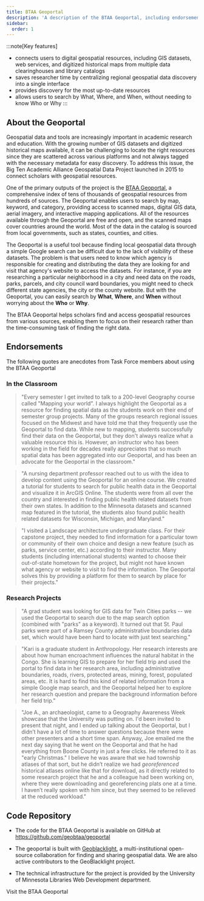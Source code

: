 ```yaml
---
title: BTAA Geoportal
description: 'A description of the BTAA Geoportal, including endorsements'
sidebar:
  order: 1
---
```



:::note[Key features]
* connects users to digital geospatial resources, including GIS datasets, web services, and digitized historical maps from multiple data clearinghouses and library catalogs
* saves researcher time by centralizing regional geospatial data discovery into a single interface
* provides discovery for the most up-to-date resources
* allows users to search by What, Where, and When, without needing to know Who or Why
:::
	
## About the Geoportal

Geospatial data and tools are increasingly important in academic research and education. With the growing number of GIS datasets and digitized historical maps available, it can be challenging to locate the right resources since they are scattered across various platforms and not always tagged with the necessary metadata for easy discovery. To address this issue, the Big Ten Academic Alliance Geospatial Data Project launched in 2015 to connect scholars with geospatial resources.

One of the primary outputs of the project is the [BTAA Geoportal](https://geo.btaa.org), a comprehensive index of tens of thousands of geospatial resources from hundreds of sources. The Geoportal enables users to search by map, keyword, and category, providing access to scanned maps, digital GIS data, aerial imagery, and interactive mapping applications. All of the resources available through the Geoportal are free and open, and the scanned maps cover countries around the world. Most of the data in the catalog is sourced from local governments, such as states, counties, and cities.

The Geoportal is a useful tool because finding local geospatial data through a simple Google search can be difficult due to the lack of visibility of these datasets. The problem is that users need to know which agency is responsible for creating and distributing the data they are looking for and visit that agency's website to access the datasets. For instance, if you are researching a particular neighborhood in a city and need data on the roads, parks, parcels, and city council ward boundaries, you might need to check different state agencies, the city or the county website. But with the Geoportal, you can easily search by **What**, **Where**, and **When** without worrying about the **Who** or **Why**.

The BTAA Geoportal helps scholars find and access geospatial resources from various sources, enabling them to focus on their research rather than the time-consuming task of finding the right data.

## Endorsements

The following quotes are anecdotes from Task Force members about using the BTAA Geoportal

### In the Classroom


>"Every semester I get invited to talk to a 200-level Geography course called "Mapping your world". I always highlight the Geoportal as a resource for finding spatial data as the students work on their end of semester group projects. Many of the groups research regional issues focused on the Midwest and have told me that they frequently use the Geoportal to find data. While new to mapping, students successfully find their data on the Geoportal, but they don't always realize what a valuable resource this is. However, an instructor who has been working in the field for decades really appreciates that so much spatial data has been aggregated into our Geoportal, and has been an advocate for the Geoportal in the classroom."

>"A nursing department professor reached out to us with the idea to develop content using the Geoportal for an online course. We created a tutorial for students to search for public health data in the Geoportal and visualize it in ArcGIS Online. The students were from all over the country and interested in finding public health related datasets from their own states. In addition to the Minnesota datasets and scanned map featured in the tutorial, the students also found public health related datasets for Wisconsin, Michigan, and Maryland."

>"I visited a Landscape architecture undergraduate class. For their capstone project, they needed to find information for a particular town or community of their own choice and design a new feature (such as parks, service center, etc.) according to their instructor. Many students (including international students) wanted to choose their out-of-state hometown for the project, but might not have known what agency or website to visit to find the information. The Geoportal solves this by providing a platform for them to search by place for their projects."

### Research Projects

>"A grad student was looking for GIS data for Twin Cities parks -- we used the Geoportal to search due to the map search option (combined with "parks" as a keyword). It turned out that St. Paul parks were part of a Ramsey County administrative boundaries data set, which would have been hard to locate with just text searching."

>"Kari is a graduate student in Anthropology. Her research interests are about how human encroachment influences the natural habitat in the Congo. She is learning GIS to prepare for her field trip and used the portal to find data in her research area, including administrative boundaries, roads, rivers, protected areas, mining, forest, populated areas, etc. It is hard to find this kind of related information from a simple Google map search, and the Geoportal helped her to explore her research question and prepare the background information before her field trip."

>"Joe A., an archaeologist, came to a Geography Awareness Week showcase that the University was putting on. I'd been invited to present that night, and I ended up talking about the Geoportal, but I didn’t have a lot of time to answer questions because there were other presenters and a short time span. Anyway, Joe emailed me the next day saying that he went on the Geoportal and that he had everything from Boone County in just a few clicks. He referred to it as "early Christmas." I believe he was aware that we had township atlases of that sort, but he didn’t realize we had *georeferenced* historical atlases online like that for download, as it directly related to some research project that he and a colleague had been working on, where they were downloading and georeferencing plats one at a time. I haven’t really spoken with him since, but they seemed to be relieved at the reduced workload."


## Code Repository

- The code for the BTAA Geoportal is available on GitHub at https://github.com/geobtaa/geoportal

- The geoportal is built with [Geoblacklight](https://geoblacklight.org), a multi-institutional open-source collaboration for finding and sharing geospatial data. We are also active contributors to the GeoBlacklight project.

- The technical infrastructure for the project is provided by the University of Minnesota Libraries Web Development department.

<LinkButton href="https://geo.btaa.org">Visit the BTAA Geoportal</LinkButton>